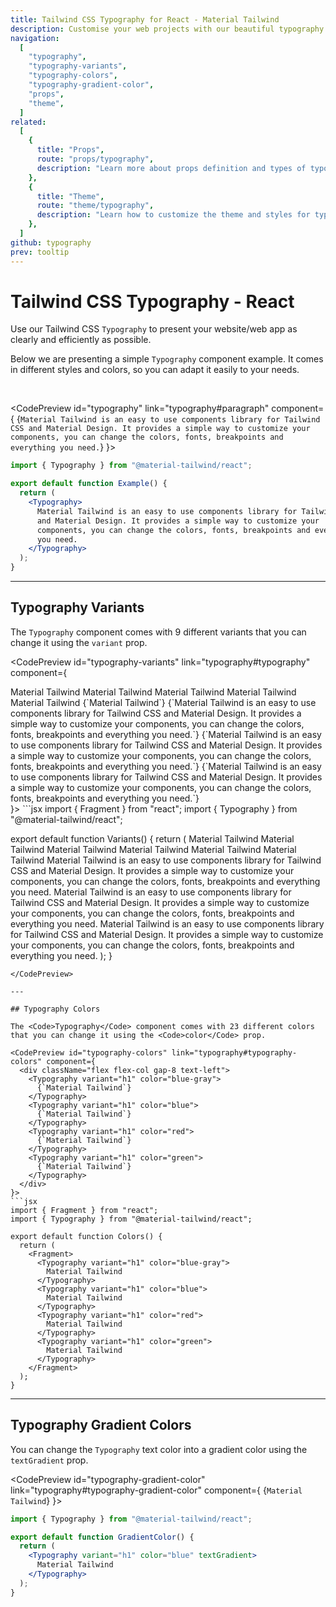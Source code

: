 ```yaml
---
title: Tailwind CSS Typography for React - Material Tailwind
description: Customise your web projects with our beautiful typography component for Tailwind CSS and React using Material Design guidelines.
navigation:
  [
    "typography",
    "typography-variants",
    "typography-colors",
    "typography-gradient-color",
    "props",
    "theme",
  ]
related:
  [
    {
      title: "Props",
      route: "props/typography",
      description: "Learn more about props definition and types of typography component.",
    },
    {
      title: "Theme",
      route: "theme/typography",
      description: "Learn how to customize the theme and styles for typography component.",
    },
  ]
github: typography
prev: tooltip
---
```


# Tailwind CSS Typography - React

Use our Tailwind CSS <Code>Typography</Code> to present your website/web app as clearly and efficiently as possible.

Below we are presenting a simple <Code>Typography</Code> component example. It comes in different styles and colors, so you can adapt it easily to your needs.

<br />

<CodePreview id="typography" link="typography#paragraph" component={
  <Typography>
    {`Material Tailwind is an easy to use components library for Tailwind CSS and
    Material Design. It provides a simple way to customize your components, you
    can change the colors, fonts, breakpoints and everything you need.`}
  </Typography>
}>
```jsx
import { Typography } from "@material-tailwind/react";

export default function Example() {
  return (
    <Typography>
      Material Tailwind is an easy to use components library for Tailwind CSS
      and Material Design. It provides a simple way to customize your
      components, you can change the colors, fonts, breakpoints and everything
      you need.
    </Typography>
  );
}
```
</CodePreview>

---

## Typography Variants

The <Code>Typography</Code> component comes with 9 different variants that you can change it using the <Code>variant</Code> prop.

<CodePreview id="typography-variants" link="typography#typography" component={
  <div className="flex flex-col gap-8 text-left">
    <Typography variant="h1">Material Tailwind</Typography>
    <Typography variant="h2">Material Tailwind</Typography>
    <Typography variant="h3">Material Tailwind</Typography>
    <Typography variant="h4">Material Tailwind</Typography>
    <Typography variant="h5">Material Tailwind</Typography>
    <Typography variant="h6" className="capitalize">
      {`Material Tailwind`}
    </Typography>
    <Typography variant="lead">
      {`Material Tailwind is an easy to use components library for Tailwind CSS and
      Material Design. It provides a simple way to customize your components, you
      can change the colors, fonts, breakpoints and everything you need.`}
    </Typography>
    <Typography variant="paragraph">
      {`Material Tailwind is an easy to use components library for Tailwind CSS and
      Material Design. It provides a simple way to customize your components, you
      can change the colors, fonts, breakpoints and everything you need.`}
    </Typography>
    <Typography variant="small">
      {`Material Tailwind is an easy to use components library for Tailwind CSS and
      Material Design. It provides a simple way to customize your components, you
      can change the colors, fonts, breakpoints and everything you need.`}
    </Typography>
  </div>
}>
```jsx
import { Fragment } from "react";
import { Typography } from "@material-tailwind/react";

export default function Variants() {
  return (
    <Fragment>
      <Typography variant="h1">Material Tailwind</Typography>
      <Typography variant="h2">Material Tailwind</Typography>
      <Typography variant="h3">Material Tailwind</Typography>
      <Typography variant="h4">Material Tailwind</Typography>
      <Typography variant="h5">Material Tailwind</Typography>
      <Typography variant="h6">Material Tailwind</Typography>
      <Typography variant="lead">
        Material Tailwind is an easy to use components library for Tailwind CSS
        and Material Design. It provides a simple way to customize your
        components, you can change the colors, fonts, breakpoints and everything
        you need.
      </Typography>
      <Typography variant="paragraph">
        Material Tailwind is an easy to use components library for Tailwind CSS
        and Material Design. It provides a simple way to customize your
        components, you can change the colors, fonts, breakpoints and everything
        you need.
      </Typography>
      <Typography variant="small">
        Material Tailwind is an easy to use components library for Tailwind CSS
        and Material Design. It provides a simple way to customize your
        components, you can change the colors, fonts, breakpoints and everything
        you need.
      </Typography>
    </Fragment>
  );
}
```
</CodePreview>

---

## Typography Colors

The <Code>Typography</Code> component comes with 23 different colors that you can change it using the <Code>color</Code> prop.

<CodePreview id="typography-colors" link="typography#typography-colors" component={
  <div className="flex flex-col gap-8 text-left">
    <Typography variant="h1" color="blue-gray">
      {`Material Tailwind`}
    </Typography>
    <Typography variant="h1" color="blue">
      {`Material Tailwind`}
    </Typography>
    <Typography variant="h1" color="red">
      {`Material Tailwind`}
    </Typography>
    <Typography variant="h1" color="green">
      {`Material Tailwind`}
    </Typography>
  </div>
}>
```jsx
import { Fragment } from "react";
import { Typography } from "@material-tailwind/react";

export default function Colors() {
  return (
    <Fragment>
      <Typography variant="h1" color="blue-gray">
        Material Tailwind
      </Typography>
      <Typography variant="h1" color="blue">
        Material Tailwind
      </Typography>
      <Typography variant="h1" color="red">
        Material Tailwind
      </Typography>
      <Typography variant="h1" color="green">
        Material Tailwind
      </Typography>
    </Fragment>
  );
}
```
</CodePreview>

---

## Typography Gradient Colors

You can change the <Code>Typography</Code> text color into a gradient color using the <Code>textGradient</Code> prop.

<CodePreview id="typography-gradient-color" link="typography#typography-gradient-color" component={
  <Typography variant="h1" color="blue" textGradient>
    {`Material Tailwind`}
  </Typography>
}>
```jsx
import { Typography } from "@material-tailwind/react";

export default function GradientColor() {
  return (
    <Typography variant="h1" color="blue" textGradient>
      Material Tailwind
    </Typography>
  );
}
```
</CodePreview>

<span id="props" className="scroll-mt-48" />
<span id="theme" className="scroll-mt-48" />
